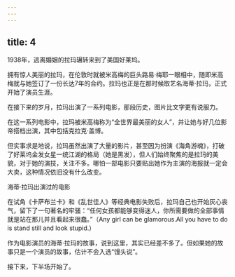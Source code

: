 ```yaml
---
---
---
```

title: 4
---



1938年，逃离婚姻的拉玛辗转来到了美国好莱坞。

拥有惊人美丽的拉玛，在伦敦时就被米高梅的巨头路易·梅耶一眼相中，随即米高梅就与她签订了一份长达7年的合约。拉玛也正是在那时候取艺名海蒂·拉玛，正式开始了演员生涯。

在接下来的岁月，拉玛出演了一系列电影，那段历史，图片比文字更有说服力。

在这一系列电影中，拉玛被米高梅称为“全世界最美丽的女人”，并让她与好几位影帝搭档出演，其中包括克拉克·盖博。

但实事求是地说，拉玛虽然出演了大量的影片，甚至因为扮演《海角游魂》，打破了好莱坞金发女星一统江湖的格局（她是黑发），但人们始终聚焦的是拉玛的美貌，对于她的演技，关注不多。哪怕一部电影只要贴出她作为主演的海报就一定会大卖，这种情况依旧没有什么改变。

海蒂·拉玛出演过的电影



在试角《卡萨布兰卡》和《乱世佳人》等经典电影失败后，拉玛自己也开始灰心丧气，留下了一句著名的牢骚：“任何女孩都能够变得迷人，你所需要做的全部事情就是站在那儿并且看起来很蠢。”（Any girl can be glamorous.All you have to do is stand still and look stupid.）

作为电影演员的海蒂·拉玛的故事，说到这里，其实已经差不多了。但如果她的故事只是一个演员的故事，估计不会入选“馒头说”。

接下来，下半场开始了。
